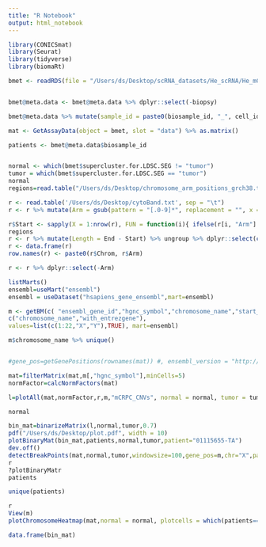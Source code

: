 ```yaml
---
title: "R Notebook"
output: html_notebook
---
```


```r
library(CONICSmat)
library(Seurat)
library(tidyverse)
library(biomaRt)

```

```r
bmet <- readRDS(file = "/Users/ds/Desktop/scRNA_datasets/He_scRNA/He_mCRPC.rds")


bmet@meta.data <- bmet@meta.data %>% dplyr::select(-biopsy)

bmet@meta.data %>% mutate(sample_id = paste0(biosample_id, "_", cell_id))

mat <- GetAssayData(object = bmet, slot = "data") %>% as.matrix()

patients <- bmet@meta.data$biosample_id


normal <- which(bmet$supercluster.for.LDSC.SEG != "tumor")
tumor = which(bmet$supercluster.for.LDSC.SEG == "tumor")
normal
regions=read.table("/Users/ds/Desktop/chromosome_arm_positions_grch38.txt",sep="\t",row.names = 1,header = T)

r <- read.table('/Users/ds/Desktop/cytoBand.txt', sep = "\t")
r <- r %>% mutate(Arm = gsub(pattern = "[.0-9]*", replacement = "", x = V4)) %>% mutate(Chrom = gsub(pattern = "chr", replacement = "", x = V1)) %>% dplyr::filter(Chrom %in% as.character(c(1:22, c("X", "Y")))) %>% group_by(Chrom, Arm) %>% arrange(-V3) %>% slice(1)%>% mutate(End = V3)

r$Start <- sapply(X = 1:nrow(r), FUN = function(i){ ifelse(r[i, "Arm"] == "p",0, r[i-1,"End"])}) %>% unlist()
regions
r <- r %>% mutate(Length = End - Start) %>% ungroup %>% dplyr::select(c(Chrom, Start, End, Length, Arm)) 
r <- data.frame(r)
row.names(r) <- paste0(r$Chrom, r$Arm)

r <- r %>% dplyr::select(-Arm)
```

```r


listMarts()
ensembl=useMart("ensembl")
ensembl = useDataset("hsapiens_gene_ensembl",mart=ensembl)

m <- getBM(c( "ensembl_gene_id","hgnc_symbol","chromosome_name","start_position","end_position","strand"), filters =
c("chromosome_name","with_entrezgene"),
values=list(c(1:22,"X","Y"),TRUE), mart=ensembl)

m$chromosome_name %>% unique()



```

```r
#gene_pos=getGenePositions(rownames(mat)) #, ensembl_version = "http://apr2022.archive.ensembl.org/")

mat=filterMatrix(mat,m[,"hgnc_symbol"],minCells=5)
normFactor=calcNormFactors(mat)


```

```r
l=plotAll(mat,normFactor,r,m,"mCRPC_CNVs", normal = normal, tumor = tumor)

normal

bin_mat=binarizeMatrix(l,normal,tumor,0.7)
pdf("/Users/ds/Desktop/plot.pdf", width = 10)
plotBinaryMat(bin_mat,patients,normal,tumor,patient="01115655-TA")
dev.off()
detectBreakPoints(mat,normal,tumor,windowsize=100,gene_pos=m,chr="X",patients=patients,patient="01115578-TA",breakpoints=r)
r
?plotBinaryMatr
patients

unique(patients) 

r
View(m)
plotChromosomeHeatmap(mat,normal = normal, plotcells = which(patients=="01115578-TA"), gene_pos = m, windowsize = 121, chr=T, expThresh=0.2, thresh = 1)

data.frame(bin_mat)

```

